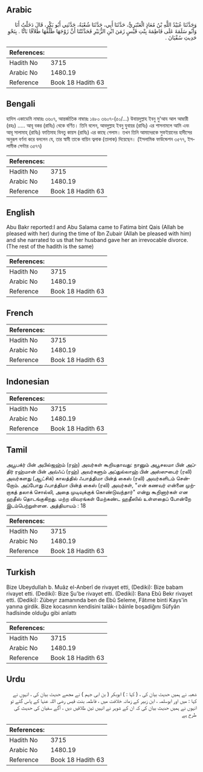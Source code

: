 ## Arabic


<div dir="rtl" lang="ar" style={{fontSize:'larger',backgroundColor:'#f8f9fa',padding:20}}>
وَحَدَّثَنَا عُبَيْدُ اللَّهِ بْنُ مُعَاذٍ الْعَنْبَرِيُّ، حَدَّثَنَا أَبِي، حَدَّثَنَا شُعْبَةُ، حَدَّثَنِي أَبُو بَكْرٍ، قَالَ دَخَلْتُ أَنَا وَأَبُو سَلَمَةَ عَلَى فَاطِمَةَ بِنْتِ قَيْسٍ زَمَنَ ابْنِ الزُّبَيْرِ فَحَدَّثَتْنَا أَنَّ زَوْجَهَا طَلَّقَهَا طَلاَقًا بَاتًّا ‏.‏ بِنَحْوِ حَدِيثِ سُفْيَانَ ‏.‏
</div>
<div style={{backgroundColor:'#f8f9fa',padding:20, marginBottom: 10}}><table> <thead> <tr> <th>References:</th> <th></th> </tr> </thead> <tbody><tr><td>Hadith No</td><td>3715</td></tr><tr><td>Arabic No</td><td>1480.19</td></tr><tr><td>Reference</td><td>Book 18 Hadith 63</td></tr></tbody></table></div>

## Bengali


<div dir="ltr" lang="bn" style={{fontSize:'larger',backgroundColor:'#f8f9fa',padding:20}}>
হাদিস একাডেমি নাম্বারঃ ৩৬০৭, আন্তর্জাতিক নাম্বারঃ ১৪৮০ ৩৬০৭-(৫০/...) উবায়দুল্লাহ ইবনু মু'আয আল আম্বারী (রহঃ) ..... আবূ বকর (রাযিঃ) থেকে বর্ণিত। তিনি বলেন, আবদুল্লাহ ইবনু যুবায়র (রাযিঃ) এর শাসনামলে আমি এবং আবূ সালামাহ্ (রাযিঃ) ফাতিমাহ বিনতু কায়স (রাযিঃ) এর কাছে গেলাম। তখন তিনি আমাদেরকে সুফইয়ানের হাদীসের অনুরূপ বর্ণনা করে বললেন যে, তার স্বামী তাকে বায়িন ত্বলাক (তালাক) দিয়েছেন। (ইসলামিক ফাউন্ডেশন ৩৫৭৭, ইসলামীক সেন্টার ৩৫৭৭)
</div>
<div style={{backgroundColor:'#f8f9fa',padding:20, marginBottom: 10}}><table> <thead> <tr> <th>References:</th> <th></th> </tr> </thead> <tbody><tr><td>Hadith No</td><td>3715</td></tr><tr><td>Arabic No</td><td>1480.19</td></tr><tr><td>Reference</td><td>Book 18 Hadith 63</td></tr></tbody></table></div>

## English


<div dir="ltr" lang="en" style={{fontSize:'larger',backgroundColor:'#f8f9fa',padding:20}}>
Abu Bakr reported:I and Abu Salama came to Fatima bint Qais (Allah be pleased with her) during the time of Ibn Zubair (Allah be pleased with him) and she narrated to us that her husband gave her an irrevocable divorce. (The rest of the hadith is the same)
</div>
<div style={{backgroundColor:'#f8f9fa',padding:20, marginBottom: 10}}><table> <thead> <tr> <th>References:</th> <th></th> </tr> </thead> <tbody><tr><td>Hadith No</td><td>3715</td></tr><tr><td>Arabic No</td><td>1480.19</td></tr><tr><td>Reference</td><td>Book 18 Hadith 63</td></tr></tbody></table></div>

## French


<div dir="ltr" lang="fr" style={{fontSize:'larger',backgroundColor:'#f8f9fa',padding:20}}>

</div>
<div style={{backgroundColor:'#f8f9fa',padding:20, marginBottom: 10}}><table> <thead> <tr> <th>References:</th> <th></th> </tr> </thead> <tbody><tr><td>Hadith No</td><td>3715</td></tr><tr><td>Arabic No</td><td>1480.19</td></tr><tr><td>Reference</td><td>Book 18 Hadith 63</td></tr></tbody></table></div>

## Indonesian


<div dir="ltr" lang="id" style={{fontSize:'larger',backgroundColor:'#f8f9fa',padding:20}}>

</div>
<div style={{backgroundColor:'#f8f9fa',padding:20, marginBottom: 10}}><table> <thead> <tr> <th>References:</th> <th></th> </tr> </thead> <tbody><tr><td>Hadith No</td><td>3715</td></tr><tr><td>Arabic No</td><td>1480.19</td></tr><tr><td>Reference</td><td>Book 18 Hadith 63</td></tr></tbody></table></div>

## Tamil


<div dir="ltr" lang="ta" style={{fontSize:'larger',backgroundColor:'#f8f9fa',padding:20}}>
அபூபக்ர் பின் அபில்ஜஹ்ம் (ரஹ்) அவர்கள் கூறியதாவது: நானும் அபூசலமா பின் அப்திர் ரஹ்மான் பின் அவ்ஃப் (ரஹ்) அவர்களும் அப்துல்லாஹ் பின் அஸ்ஸுபைர் (ரலி) அவர்களது (ஆட்சிக்) காலத்தில் ஃபாத்திமா பின்த் கைஸ் (ரலி) அவர்களிடம் சென்றோம். அப்போது ஃபாத்திமா பின்த் கைஸ் (ரலி) அவர்கள், "என் கணவர் என்னை முற்றாகத் தலாக் சொல்லி, அதை முடிவுக்குக் கொண்டுவந்தார்" என்று கூறினார்கள் என ஹதீஸ் தொடங்குகிறது. மற்ற விவரங்கள் மேற்கண்ட ஹதீஸில் உள்ளதைப் போன்றே இடம்பெற்றுள்ளன. அத்தியாயம் : 18
</div>
<div style={{backgroundColor:'#f8f9fa',padding:20, marginBottom: 10}}><table> <thead> <tr> <th>References:</th> <th></th> </tr> </thead> <tbody><tr><td>Hadith No</td><td>3715</td></tr><tr><td>Arabic No</td><td>1480.19</td></tr><tr><td>Reference</td><td>Book 18 Hadith 63</td></tr></tbody></table></div>

## Turkish


<div dir="ltr" lang="tr" style={{fontSize:'larger',backgroundColor:'#f8f9fa',padding:20}}>
Bize UbeyduIIah b. Muâz el-Anberî de rivayet etti, (Dediki): Bize babam rivayet etti. (Dediki): Bize Şu'be rivayet etti. (Dediki): Bana Ebû Bekr rivayet etti. (Dediki): Zübeyr zamanında ben de Ebû Seleme, Fâtıme binti Kays'in yanına girdik. Bize kocasının kendisini talâk-ı bâinle boşadiğını Süfyân hadîsinde olduğu gibi anlattı
</div>
<div style={{backgroundColor:'#f8f9fa',padding:20, marginBottom: 10}}><table> <thead> <tr> <th>References:</th> <th></th> </tr> </thead> <tbody><tr><td>Hadith No</td><td>3715</td></tr><tr><td>Arabic No</td><td>1480.19</td></tr><tr><td>Reference</td><td>Book 18 Hadith 63</td></tr></tbody></table></div>

## Urdu


<div dir="rtl" lang="ur" style={{fontSize:'larger',backgroundColor:'#f8f9fa',padding:20}}>
شعبہ نے ہمیں حدیث بیان کی ، ( کہا : ) ابوبکر ( بن ابی جہم ) نے مجھے حدیث بیان کی ، انہوں نے کہا : میں اور ابوسلمہ ، ابن زبیر کے زمانہ خلافت میں ، فاطمہ بنت قیس رضی اللہ عنہا کے پاس گئے تو انہوں نے ہمیں حدیث بیان کی کہ ان کے شوہر نے انہیں تین طلاقیں دیں ، آگے سفیان کی حدیث کی طرح ہے
</div>
<div style={{backgroundColor:'#f8f9fa',padding:20, marginBottom: 10}}><table> <thead> <tr> <th>References:</th> <th></th> </tr> </thead> <tbody><tr><td>Hadith No</td><td>3715</td></tr><tr><td>Arabic No</td><td>1480.19</td></tr><tr><td>Reference</td><td>Book 18 Hadith 63</td></tr></tbody></table></div>